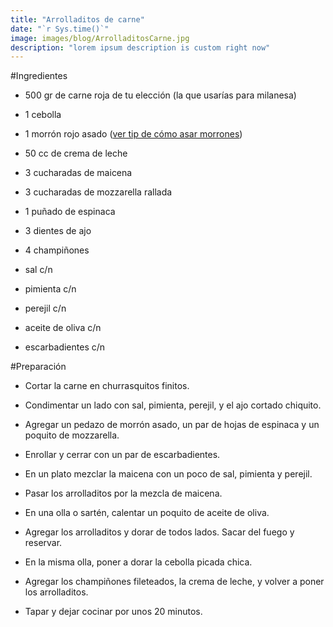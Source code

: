 ```yaml
---
title: "Arrolladitos de carne"
date: "`r Sys.time()`"
image: images/blog/ArrolladitosCarne.jpg
description: "lorem ipsum description is custom right now"
---
```


#Ingredientes

- 500 gr de carne roja de tu elección (la que usarías para milanesa)

- 1 cebolla

- 1 morrón rojo asado ([ver tip de cómo asar morrones](/blog/como-asar-morrones/))

- 50 cc de crema de leche

- 3 cucharadas de maicena

- 3 cucharadas de mozzarella rallada

- 1 puñado de espinaca

- 3 dientes de ajo

- 4 champiñones

- sal c/n

- pimienta c/n

- perejil c/n

- aceite de oliva c/n

- escarbadientes c/n


#Preparación

- Cortar la carne en churrasquitos finitos.

- Condimentar un lado con sal, pimienta, perejil, y el ajo cortado chiquito.

- Agregar un pedazo de morrón asado, un par de hojas de espinaca y un poquito de mozzarella.

- Enrollar y cerrar con un par de escarbadientes.

- En un plato mezclar la maicena con un poco de sal, pimienta y perejil.

- Pasar los arrolladitos por la mezcla de maicena.

- En una olla o sartén, calentar un poquito de aceite de oliva.

- Agregar los arrolladitos y dorar de todos lados. Sacar del fuego y reservar.

- En la misma olla, poner a dorar la cebolla picada chica.

- Agregar los champiñones fileteados, la crema de leche, y volver a poner los arrolladitos.

- Tapar y dejar cocinar por unos 20 minutos.
